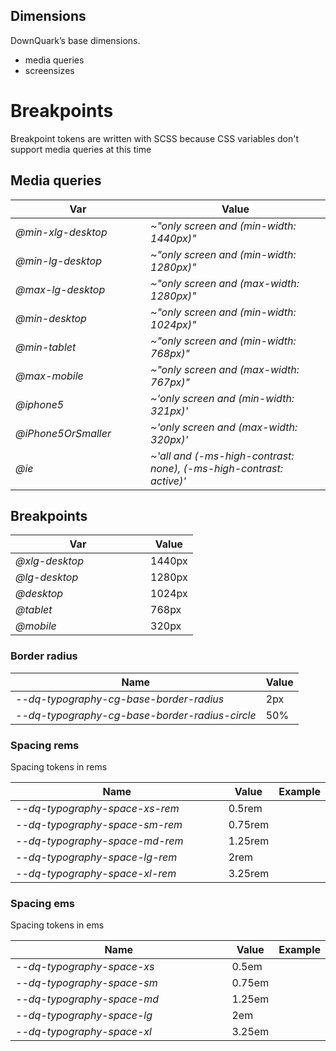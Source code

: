 
<Meta title="Components 🧩/᠅ Particles/Dimensions/Devices" />

## Dimensions

DownQuark&rsquo;s base dimensions.
- media queries
- screensizes

# Breakpoints

<Info>Breakpoint tokens are written with SCSS because CSS variables don't support media queries at this time</Info>

<section>


## Media queries

<table width="100%">
  <thead>
    <tr>
      <th width="200">Var</th>
      <th>Value</th>
    </tr>
  </thead>
  <tbody>
    <tr>
      <td>
        <Var>@min-xlg-desktop</Var>
      </td>
      <td>
        <Var noCopy>~"only screen and (min-width: 1440px)"</Var>
      </td>
    </tr>
    <tr>
      <td>
        <Var>@min-lg-desktop</Var>
      </td>
      <td>
        <Var noCopy>~"only screen and (min-width: 1280px)"</Var>
      </td>
    </tr>
    <tr>
      <td>
        <Var>@max-lg-desktop</Var>
      </td>
      <td>
        <Var noCopy>~"only screen and (max-width: 1280px)"</Var>
      </td>
    </tr>
    <tr>
      <td>
        <Var>@min-desktop</Var>
      </td>
      <td>
        <Var noCopy>~"only screen and (min-width: 1024px)"</Var>
      </td>
    </tr>
    <tr>
      <td>
        <Var>@min-tablet</Var>
      </td>
      <td>
        <Var noCopy>~"only screen and (min-width: 768px)"</Var>
      </td>
    </tr>
    <tr>
      <td>
        <Var>@max-mobile</Var>
      </td>
      <td>
        <Var noCopy>~"only screen and (max-width: 767px)"</Var>
      </td>
    </tr>
    <tr>
      <td>
        <Var>@iphone5</Var>
      </td>
      <td>
        <Var noCopy>~'only screen and (min-width: 321px)'</Var>
      </td>
    </tr>
    <tr>
      <td>
        <Var>@iPhone5OrSmaller</Var>
      </td>
      <td>
        <Var noCopy>~'only screen and (max-width: 320px)'</Var>
      </td>
    </tr>
    <tr>
      <td>
        <Var>@ie</Var>
      </td>
      <td>
        <Var noCopy>
          ~'all and (-ms-high-contrast: none), (-ms-high-contrast: active)'
        </Var>
      </td>
    </tr>
  </tbody>
</table>
</section>

## Breakpoints

<section>
<table width='100%'>
	<thead>
		<tr>
			<th width='200'>Var</th>
			<th>Value</th>
		</tr>
	</thead>
	<tbody>
		<tr>
			<td>
				<Var>@xlg-desktop</Var>
			</td>
			<td>1440px</td>
		</tr>
		<tr>
			<td>
				<Var>@lg-desktop</Var>
			</td>
			<td>1280px</td>
		</tr>
		<tr>
			<td>
				<Var>@desktop</Var>
			</td>
			<td>1024px</td>
		</tr>
		<tr>
			<td>
				<Var>@tablet</Var>
			</td>
			<td>768px</td>
		</tr>
		<tr>
			<td>
				<Var>@mobile</Var>
			</td>
			<td>320px</td>
		</tr>
	</tbody>
</table>

</section>

### Border radius

<table width="100%">
  <thead>
    <tr>
      <th>Name</th>
      <th>Value</th>
    </tr>
  </thead>
  <tbody>
    <tr>
      <td>
        <Var>--dq-typography-cg-base-border-radius</Var>
      </td>
      <td>2px</td>
    </tr>
    <tr>
      <td>
        <Var>--dq-typography-cg-base-border-radius-circle</Var>
      </td>
      <td>50%</td>
    </tr>
  </tbody>
</table>

### Spacing rems

Spacing tokens in rems

<table width="100%">
  <thead>
    <tr>
      <th width="500">Name</th>
      <th>Value</th>
      <th>Example</th>
    </tr>
  </thead>
  <tbody>
    <tr>
      <td>
        <Var>--dq-typography-space-xs-rem</Var>
      </td>
      <td>0.5rem</td>
      <td>
        <Tile value={8} color="#FF4785" />
      </td>
    </tr>
    <tr>
      <td>
        <Var>--dq-typography-space-sm-rem</Var>
      </td>
      <td>0.75rem</td>
      <td>
        <Tile value={12} color="#FF4785" />
      </td>
    </tr>
    <tr>
      <td>
        <Var>--dq-typography-space-md-rem</Var>
      </td>
      <td>1.25rem</td>
      <td>
        <Tile value={20} color="#FF4785" />
      </td>
    </tr>
    <tr>
      <td>
        <Var>--dq-typography-space-lg-rem</Var>
      </td>
      <td>2rem</td>
      <td>
        <Tile value={32} color="#FF4785" />
      </td>
    </tr>
    <tr>
      <td>
        <Var>--dq-typography-space-xl-rem</Var>
      </td>
      <td>3.25rem</td>
      <td>
        <Tile value={52} color="#FF4785" />
      </td>
    </tr>
  </tbody>
</table>

### Spacing ems

Spacing tokens in ems

<table width="100%">
  <thead>
    <tr>
      <th width="500">Name</th>
      <th>Value</th>
      <th>Example</th>
    </tr>
  </thead>
  <tbody>
    <tr>
      <td>
        <Var>--dq-typography-space-xs</Var>
      </td>
      <td>0.5em</td>
      <td>
        <Tile value={8} color="#FF4785" />
      </td>
    </tr>
    <tr>
      <td>
        <Var>--dq-typography-space-sm</Var>
      </td>
      <td>0.75em</td>
      <td>
        <Tile value={12} color="#FF4785" />
      </td>
    </tr>
    <tr>
      <td>
        <Var>--dq-typography-space-md</Var>
      </td>
      <td>1.25em</td>
      <td>
        <Tile value={20} color="#FF4785" />
      </td>
    </tr>
    <tr>
      <td>
        <Var>--dq-typography-space-lg</Var>
      </td>
      <td>2em</td>
      <td>
        <Tile value={32} color="#FF4785" />
      </td>
    </tr>
    <tr>
      <td>
        <Var>--dq-typography-space-xl</Var>
      </td>
      <td>3.25em</td>
      <td>
        <Tile value={52} color="#FF4785" />
      </td>
    </tr>
  </tbody>
</table>
